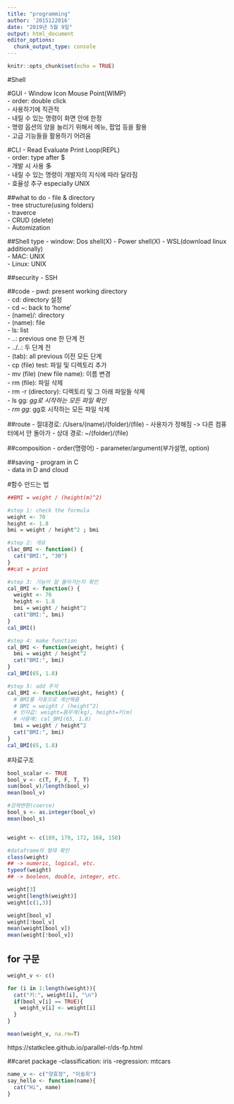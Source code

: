 ---
title: "programming"
author: '2015122016'
date: "2019년 5월 9일"
output: html_document
editor_options: 
  chunk_output_type: console
---

```{r setup, include=FALSE}
knitr::opts_chunk$set(echo = TRUE)
```

#Shell

#GUI
- Window Icon Mouse Point(WIMP)\
- order: double click\
- 사용하기에 직관적\
- 내릴 수 있는 명령이 화면 안에 한정\
- 명령 옵션의 양을 늘리기 위해서 메뉴, 팝업 등을 활용\
- 고급 기능들을 활용하기 어려움

#CLI
- Read Evaluate Print Loop(REPL)\
- order: type after $ \
- 개발 시 사용 多\
- 내릴 수 있는 명령이 개발자의 지식에 따라 달라짐\
- 효율성 추구 especially UNIX\

##what to do
- file & directory \
 - tree structure(using folders)\
 - traverce\
 - CRUD (delete)\
- Automization\

##Shell type
- window: Dos shell(X) - Power shell(X) - WSL(download linux additionally)\
- MAC: UNIX\
- Linux: UNIX\

##security
- SSH

##code
- pwd: present working directory\
- cd: directory 설정\
- cd ~: back to 'home'\
- (name)/: directory\
- (name): file\
- ls: list\
- ..: previous one 한 단계 전\
- ../..: 두 단계 전\
- (tab): all previous 이전 모든 단계\
- cp (file) test: 파일 및 디렉토리 추가\
- mv (file) (new file name): 이름 변경\
- rm (file): 파일 삭제\
- rm -r (directory): 디렉토리 및 그 아래 파일들 삭제\
- ls gg*: gg로 시작하는 모든 파일 확인\
- rm gg*: gg호 시작하는 모든 파일 삭제\

##route
- 절대경로: /Users/(name)/(folder)/(file)
 - 사용자가 정해짐 -> 다른 컴퓨터에서 안 돌아가
- 상대 경로: ~/(folder)/(file)

##composition
- order(명령어)
- parameter/argument(부가설명, option)

##saving
- program in C\
- data in D and cloud\

#함수 만드는 법 
```{r function}
##BMI = weight / (height(m)^2)

#step 1: check the formula
weight <- 70
height <- 1.8
bmi = weight / height^2 ; bmi

#step 2: 개요 
clac_BMI <- function() {
  cat("BMI:", "30")
}
##cat = print

#step 3: 기능이 잘 돌아가는지 확인 
cal_BMI <- function() {
  weight <- 70
  height <- 1.8
  bmi = weight / height^2
  cat("BMI:", bmi)  
}
cal_BMI()

#step 4: make function
cal_BMI <- function(weight, height) {
  bmi = weight / height^2
  cat("BMI:", bmi)  
}
cal_BMI(65, 1.8)

#step 5: add 주석 
cal_BMI <- function(weight, height) {
  # BMI를 자동으로 계산해줌 
  # BMI = weight / (height^2)
  # 인자값: weight=몸무게(kg), height=키(m)
  # 사용예: cal_BMI(65, 1.8)
  bmi = weight / height^2
  cat("BMI:", bmi)  
}
cal_BMI(65, 1.8)
```

#자료구조
```{r}
bool_scalar <- TRUE
bool_v <- c(T, F, F, T, T)
sum(bool_v)/length(bool_v)
mean(bool_v)

#강제변환(coerce)
bool_s <- as.integer(bool_v)
mean(bool_s)


weight <- c(189, 179, 172, 168, 158)

#dataframe의 형태 확인
class(weight)
## -> numeric, logical, etc.
typeof(weight)
## -> booleon, double, integer, etc.

weight[3]
weight[length(weight)]
weight[c(1,3)]

weight[bool_v]
weight[!bool_v]
mean(weight[bool_v])
mean(weight[!bool_v])
```

## for 구문
```{r}
weight_v <- c()

for (i in 1:length(weight)){
  cat("키:", weight[i], "\n")
  if(bool_v[i] == TRUE){
    weight_v[i] <- weight[i]
  }
}

mean(weight_v, na.rm=T)
```

https://statkclee.github.io/parallel-r/ds-fp.html

##caret package
-classification: iris
-regression: mtcars

```{r}
name_v <- c("양효정", "이솔희")
say_hello <- function(name){
  cat("Hi", name)
}



```



